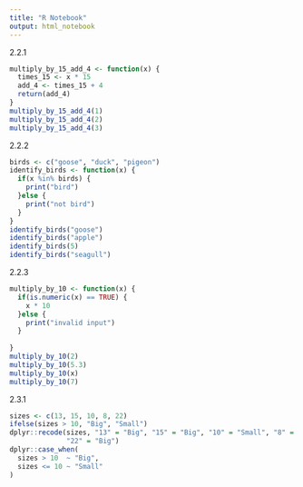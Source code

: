 ```yaml
---
title: "R Notebook"
output: html_notebook
---
```


2.2.1
```r
multiply_by_15_add_4 <- function(x) {
  times_15 <- x * 15
  add_4 <- times_15 + 4
  return(add_4)
}
multiply_by_15_add_4(1)
multiply_by_15_add_4(2)
multiply_by_15_add_4(3)
```


2.2.2
```r
birds <- c("goose", "duck", "pigeon")
identify_birds <- function(x) {
  if(x %in% birds) {
    print("bird")
  }else {
    print("not bird")
  }
}
identify_birds("goose")
identify_birds("apple")
identify_birds(5)
identify_birds("seagull")

```


2.2.3
```r
multiply_by_10 <- function(x) {
  if(is.numeric(x) == TRUE) {
    x * 10
  }else {
    print("invalid input")
  }
  
}
multiply_by_10(2)
multiply_by_10(5.3)
multiply_by_10(x)
multiply_by_10(7)
```


2.3.1
```r
sizes <- c(13, 15, 10, 8, 22)
ifelse(sizes > 10, "Big", "Small")
dplyr::recode(sizes, "13" = "Big", "15" = "Big", "10" = "Small", "8" = "Small", 
              "22" = "Big")
dplyr::case_when(
  sizes > 10  ~ "Big",
  sizes <= 10 ~ "Small"
)
```


















